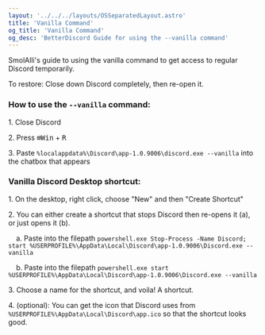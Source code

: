 ```yaml
---
layout: '../../../layouts/OSSeparatedLayout.astro'
title: 'Vanilla Command'
og_title: 'Vanilla Command'
og_desc: 'BetterDiscord Guide for using the --vanilla command'
---
```


SmolAlli's guide to using the vanilla command to get access to regular Discord temporarily.

To restore: Close down Discord completely, then re-open it.

### How to use the `--vanilla` command:

1\. Close Discord

2\. Press <kbd>⊞Win</kbd> + <kbd>R</kbd>

3\. Paste `%localappdata%\Discord\app-1.0.9006\discord.exe --vanilla` into the chatbox that appears

### Vanilla Discord Desktop shortcut:

1\. On the desktop, right click, choose "New" and then "Create Shortcut"

2\. You can either create a shortcut that stops Discord then re-opens it (a), or just opens it (b).

&nbsp;&nbsp;&nbsp;&nbsp;a. Paste into the filepath `powershell.exe Stop-Process -Name Discord; start %USERPROFILE%\AppData\Local\Discord\app-1.0.9006\Discord.exe --vanilla`

&nbsp;&nbsp;&nbsp;&nbsp;b. Paste into the filepath `powershell.exe start %USERPROFILE%\AppData\Local\Discord\app-1.0.9006\Discord.exe --vanilla`

3\. Choose a name for the shortcut, and voila! A shortcut.

4\. (optional): You can get the icon that Discord uses from `%USERPROFILE%\AppData\Local\Discord\app.ico` so that the shortcut looks good.
